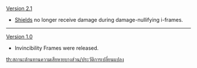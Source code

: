 {{Change History/Header}}
[[Version 2.1]]
* [[Shields]] no longer receive damage during damage-nullifying i-frames.
----
[[Version 1.0]]
* Invincibility Frames were released.
<noinclude>


[[th:สถานะต้านทานความเสียหายบางส่วน/ประวัติการเปลี่ยนแปลง]]
</noinclude>